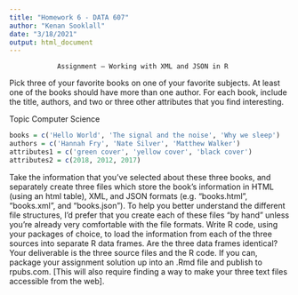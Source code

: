 ```yaml
---
title: "Homework 6 - DATA 607"
author: "Kenan Sooklall"
date: "3/18/2021"
output: html_document
---
```

                Assignment – Working with XML and JSON in R

Pick three of your favorite books on one of your favorite subjects. At least one of the books should have more than one author. For each book, include the title, authors, and two or three other attributes that you find interesting.

Topic Computer Science
```r
books = c('Hello World', 'The signal and the noise', 'Why we sleep')
authors = c('Hannah Fry', 'Nate Silver', 'Matthew Walker')
attributes1 = c('green cover', 'yellow cover', 'black cover')
attributes2 = c(2018, 2012, 2017)
```

Take the information that you’ve selected about these three books, and separately create three files which
store the book’s information in HTML (using an html table), XML, and JSON formats (e.g. “books.html”,
“books.xml”, and “books.json”). To help you better understand the different file structures, I’d prefer that you
create each of these files “by hand” unless you’re already very comfortable with the file formats.
Write R code, using your packages of choice, to load the information from each of the three sources into
separate R data frames. Are the three data frames identical?
Your deliverable is the three source files and the R code. If you can, package your assignment solution up into
an .Rmd file and publish to rpubs.com. [This will also require finding a way to make your three text files
accessible from the web].